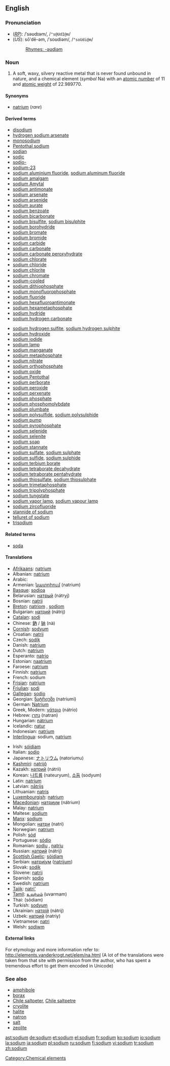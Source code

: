 ==English==
{{elements|Na|neon|Ne|magnesium|Mg}}

===Pronunciation===
*(''[[RP]]''): /ˈsəʊdɪəm/, /<tt>"s@UdI@m</tt>/
*(''US''): sōʹdē-əm, /ˈsoʊdiəm/, /<tt>"soUdi@m</tt>/
*:[[Rhymes:English:-əʊdiəm|Rhymes: -əʊdiəm]]

===Noun===
{{en-noun|-}}
{{wikipedia}}

# A soft, waxy, silvery reactive metal that is never found unbound in nature, and a chemical element (''symbol'' Na) with an [[atomic number]] of 11 and [[atomic weight]] of 22.989770.

====Synonyms====
*[[natrium]] (''rare'')

====Derived terms====
{{top}}
*[[disodium]]
*[[hydrogen sodium arsenate]]
*[[monosodium]]
*[[Pentothal sodium]]
*[[sodian]]
*[[sodic]]
*[[sodio-]]
*[[sodium-23]]
*[[sodium aluminium fluoride]], [[sodium aluminum fluoride]]
*[[sodium amalgam]]
*[[sodium Amytal]]
*[[sodium antimonate]]
*[[sodium arsenate]]
*[[sodium arsenide]]
*[[sodium aurate]]
*[[sodium benzoate]]
*[[sodium bicarbonate]]
*[[sodium bisulfite]], [[sodium bisulphite]]
*[[sodium borohydride]]
*[[sodium bromate]]
*[[sodium bromide]]
*[[sodium carbide]]
*[[sodium carbonate]]
*[[sodium carbonate peroxyhydrate]]
*[[sodium chlorate]]
*[[sodium chloride]]
*[[sodium chlorite]]
*[[sodium chromate]]
*[[sodium-cooled]]
*[[sodium dithiophosphate]]
*[[sodium monofluorophosphate]]
*[[sodium fluoride]]
*[[sodium hexafluoroantimonate]]
*[[sodium hexametaphosphate]]
*[[sodium hydride]]
*[[sodium hydrogen carbonate]]
{{mid}}
*[[sodium hydrogen sulfite]], [[sodium hydrogen sulphite]]
*[[sodium hydroxide]]
*[[sodium iodide]]
*[[sodium lamp]]
*[[sodium manganate]]
*[[sodium metaphosphate]]
*[[sodium nitrate]]
*[[sodium orthophosphate]]
*[[sodium oxide]]
*[[sodium Pentothal]]
*[[sodium perborate]]
*[[sodium peroxide]]
*[[sodium perxenate]]
*[[sodium phosphate]]
*[[sodium phosphomolybdate]]
*[[sodium plumbate]]
*[[sodium polysulfide]], [[sodium polysulphide]]
*[[sodium pump]]
*[[sodium pyrophosphate]]
*[[sodium selenide]]
*[[sodium selenite]]
*[[sodium soap]]
*[[sodium stannate]]
*[[sodium sulfate]], [[sodium sulphate]]
*[[sodium sulfide]], [[sodium sulphide]]
*[[sodium terbium borate]]
*[[sodium tetraborate decahydrate]]
*[[sodium tetraborate pentahydrate]]
*[[sodium thiosulfate]], [[sodium thiosulphate]]
*[[sodium trimetaphosphate]]
*[[sodium tripolyphosphate]]
*[[sodium tungstate]]
*[[sodium vapor lamp]], [[sodium vapour lamp]]
*[[sodium zircofluoride]]
*[[stannide of sodium]]
*[[telluret of sodium]]
*[[trisodium]]
{{bottom}}

====Related terms====
*[[soda]]<!--terms derived from "soda", such as "baking soda", belong on the page for "soda"-->

====Translations====
{{top}}
*[[Afrikaans]]: [[natrium]]
*Albanian: [[natrium]]
*Arabic: {{ARchar|[[صوديوم]]}} {{unicode|(ʂódyum)}} {{m}}
*Armenian: [[նատրիում]] (natrium)
*[[Basque]]: [[sodioa]]
*Belarusian: [[натрый]] (nátryj) {{m}}
*Bosnian: [[natrij]]
*[[Breton]]: [[natriom]] {{m}}, [[sodiom]] {{m}}
*Bulgarian: [[натрий]] (nátrij) {{m}}
*[[Catalan]]: [[sodi]]
*Chinese: [[鈉]] / [[钠]] (nà)
*[[Cornish]]: [[sodyum]]
*Croatian: [[natrij]]
*Czech: [[sodík]]
*Danish: [[natrium]]
*Dutch: [[natrium]] {{n}}
*Esperanto: [[natrio]]
*Estonian: [[naatrium]]
*Faroese: [[natrium]]
*Finnish: [[natrium]]
*French: sodium {{m}}
*[[Frisian]]: [[natrium]] {{n}}
*[[Friulian]]: [[sodi]]
*[[Gallegan]]: [[sodio]]
*Georgian: [[ნატრიუმი]] (natriumi)
*German: [[Natrium]] {{n}}
*Greek, Modern: [[νάτριο]] (nátrio) {{n}}
*Hebrew: [[נתרן]] (natran)
*Hungarian: [[nátrium]]
*Icelandic: [[natur]]
*Indonesian: [[natrium]]
*[[Interlingua]]: sodium, [[natrium]]
{{mid}}
*Irish: [[sóidiam]]
*Italian: [[sodio]] {{m}}
*Japanese: [[ナトリウム]] (natoriumu)
*[[Kashmiri]]: [[natrijô]]
*Kazakh: [[натрий]] (nátrii)
*Korean: [[나트륨]] (nateuryum), [[소듐]] (sodyum)
*Latin: [[natrium]]
*Latvian: [[nātrijs]]
*Lithuanian: [[natris]]
*[[Luxembourgish]]: [[natrium]]
*[[Macedonian]]: [[натриум]] (nátrium) {{m}}
*Malay: [[natrium]]
*Maltese: [[sodjum]]
*[[Manx]]: [[sodjum]]
*Mongolian: [[натри]] (natri)
*Norwegian: [[natrium]]
*Polish: [[sód]] {{m}}
*Portuguese: [[sódio]] {{m}}
*Romanian: [[sodiu]] {{n}}, [[natriu]] {{n}}
*Russian: [[натрий]] (nátrij) {{m}}
*[[Scottish Gaelic]]: [[sòidiam]]
*Serbian: [[натриjум]] ([[natrijum]]) {{m}}
*Slovak: [[sodík]]
*Slovene: [[natrij]]
*Spanish: [[sodio]] {{m}}
*Swedish: [[natrium]]
*[[Tajik]]: [[natri']]
*[[Tamil]]: [[உவர்மம்]] (uvarmam)
*Thai: {{THchar|[[โซเดียม]]}} (sōdiam)
*Turkish: [[sodyum]]
*Ukrainian: [[натрiй]] (nátrij) {{m}}
*Uzbek: [[натрий]] (natriy)
*Vietnamese: [[natri]]
*Welsh: [[sodiwm]]
{{bottom}}

====External links====
For etymology and more information refer to:
http://elements.vanderkrogt.net/elem/na.html
(A lot of the translations were taken from that site with permission from the author, who has spent a tremendous effort to get them encoded in Unicode)

===See also===
*[[amphibole]]
*[[borax]]
*[[Chile saltpeter]], [[Chile saltpetre]]
*[[cryolite]]
*[[halite]]
*[[natron]]
*[[salt]]
*[[zeolite]]

[[Category:Chemical elements]]

[[ast:sodium]]
[[de:sodium]]
[[et:sodium]]
[[el:sodium]]
[[fr:sodium]]
[[ko:sodium]]
[[io:sodium]]
[[la:sodium]]
[[ja:sodium]]
[[pl:sodium]]
[[ru:sodium]]
[[fi:sodium]]
[[vi:sodium]]
[[tr:sodium]]
[[zh:sodium]]